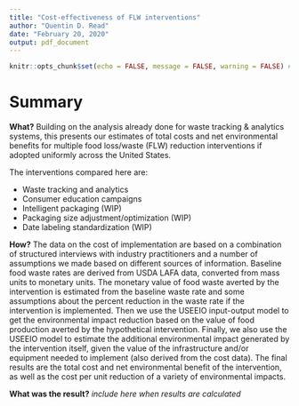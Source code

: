 ```yaml
---
title: "Cost-effectiveness of FLW interventions"
author: "Quentin D. Read"
date: "February 20, 2020"
output: pdf_document
---
```


```r
knitr::opts_chunk$set(echo = FALSE, message = FALSE, warning = FALSE) # default to not show any of the code, messages, or warnings.
```

# Summary

**What?** Building on the analysis already done for waste tracking & analytics systems, this presents our estimates of total costs and net environmental benefits for multiple food loss/waste (FLW) reduction interventions if adopted uniformly across the United States.

The interventions compared here are:

* Waste tracking and analytics
* Consumer education campaigns
* Intelligent packaging (WIP)
* Packaging size adjustment/optimization (WIP)
* Date labeling standardization (WIP)

**How?** The data on the cost of implementation are based on a combination of structured interviews with industry practitioners and a number of assumptions we made based on different sources of information. Baseline food waste rates are derived from USDA LAFA data, converted from mass units to monetary units. The monetary value of food waste averted by the intervention is estimated from the baseline waste rate and some assumptions about the percent reduction in the waste rate if the intervention is implemented. Then we use the USEEIO input-output model to get the environmental impact reduction based on the value of food production averted by the hypothetical intervention. Finally, we also use the USEEIO model to estimate the additional environmental impact generated by the intervention itself, given the value of the infrastructure and/or equipment needed to implement (also derived from the cost data). The final results are the total cost and net environmental benefit of the intervention, as well as the cost per unit reduction of a variety of environmental impacts.

**What was the result?** *include here when results are calculated*

